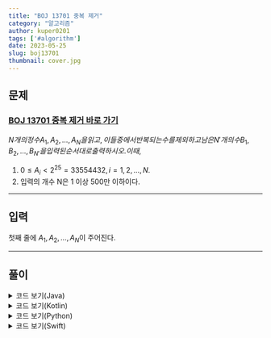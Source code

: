 ---
title: "BOJ 13701 중복 제거"
category: "알고리즘"
author: kuper0201
tags: ['#algorithm']
date: 2023-05-25
slug: boj13701
thumbnail: cover.jpg
---


## 문제

### <a href="https://boj.kr/13701" target="_blank">BOJ 13701 중복 제거 바로 가기</a>

$N개의 정수 A_{1}, A_{2}, ..., A_{N} 을 읽고, 이들 중에서 반복되는 수를 제외하고 남은 N'개의 수 B_{1}, B_{2}, ..., B_{N'} 을 입력된 순서대로 출력하시오. 이때,$

1. $0 ≤ A_{i} < 2^{25} = 33554432, i=1,2,…,N.$
2. 입력의 개수 N은 1 이상 500만 이하이다.

---

## 입력

첫째 줄에 $A_{1}, A_{2}, ..., A_{N}$이 주어진다.

---

## 풀이



<details markdown="1">
<summary>코드 보기(Java)</summary>

```javascript
import java.io.*;

public class Main {
    public static void main(String[] args) throws IOException {
        BufferedReader br = new BufferedReader(new InputStreamReader(System.in));
        
        // 가로 길이 입력
        int N = Integer.parseInt(br.readLine());
        int[] dp = new int[N + 2];

        // 첫 항 설정
        dp[1] = 1;

        // 점화식에 따라 dp배열 업데이트
        for(int i = 2; i <= N + 1; i++) {
            dp[i] = dp[i - 1] + dp[i - 2];
            dp[i] %= 10007;
        }

        // 정답 출력
        System.out.print(dp[N + 1]);
    }
}```
</details>

<details markdown="1">
<summary>코드 보기(C++)</summary>

```cpp
#include <iostream>
#include <cstring>

#define fastio ios_base::sync_with_stdio(false); cin.tie(nullptr); cout.tie(nullptr)
#define endl '\n'

using namespace std;

int main() {
    fastio;
    
    // 가로 길이 입력
    int N;
    cin >> N;
    int dp[N + 2];
    memset(dp, 0, sizeof(dp));

    // 첫 항 설정
    dp[1] = 1;

    // 점화식에 따라 dp배열 업데이트
    for(int i = 2; i <= N + 1; i++) {
        dp[i] = dp[i - 1] + dp[i - 2];
        dp[i] %= 10007;
    }

    // 정답 출력
    cout << dp[N + 1] << endl;
    
    return 0;
}
```
</details>

<details markdown="1">
<summary>코드 보기(Kotlin)</summary>

```javascript
fun main(args: Array<String>) = with(System.`in`.bufferedReader()) {
    // 가로 길이 입력
    var N = readLine().toInt()
    var dp = Array<Int>(N + 2, {0})

    // 첫 항 설정
    dp[1] = 1

    // 점화식에 따라 dp배열 업데이트
    for (i in 2 .. N + 1) {
        dp[i] = dp[i - 1] + dp[i - 2]
        dp[i] %= 10007
    }

    // 정답 출력
    println(dp[N + 1])
}
```
</details>

<details markdown="1">
<summary>코드 보기(Python)</summary>

```python
from sys import stdin

def main():
    # 가로 길이 입력
    N = int(stdin.readline())
    dp = [0] * (N + 2)

    # 첫 항 설정
    dp[1] = 1

    # 점화식에 따라 dp배열 업데이트
    for i in range(2, N + 2):
        dp[i] = dp[i - 1] + dp[i - 2]
        dp[i] = dp[i] % 10007

    # 정답 출력
    print(dp[N + 1])

if __name__ == "__main__":
    main()
```
</details>

<details markdown="1">
<summary>코드 보기(Swift)</summary>

```cpp

func main() {
    // 가로 길이 입력
    var N = Int(readLine()!)!
    var dp = [Int](repeating: 0, count: N + 2)

    // 첫 항 설정
    dp[1] = 1

    // 점화식에 따라 dp배열 업데이트
    for i in 2..<N + 2 {
        dp[i] = dp[i - 1] + dp[i - 2]
        dp[i] %= 10007
    }

    // 정답 출력
    print(dp[N + 1])
}

main()
```
</details>
